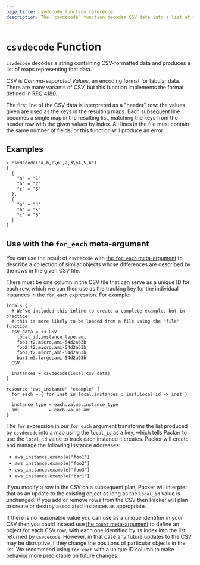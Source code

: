 ```yaml
---
page_title: csvdecode function reference
description: The `csvdecode` function decodes CSV data into a list of maps.
---
```


# `csvdecode` Function

`csvdecode` decodes a string containing CSV-formatted data and produces a
list of maps representing that data.

CSV is _Comma-separated Values_, an encoding format for tabular data. There
are many variants of CSV, but this function implements the format defined
in [RFC 4180](https://tools.ietf.org/html/rfc4180).

The first line of the CSV data is interpreted as a "header" row: the values
given are used as the keys in the resulting maps. Each subsequent line becomes
a single map in the resulting list, matching the keys from the header row
with the given values by index. All lines in the file must contain the same
number of fields, or this function will produce an error.

## Examples

```shell-session
> csvdecode("a,b,c\n1,2,3\n4,5,6")
[
  {
    "a" = "1"
    "b" = "2"
    "c" = "3"
  },
  {
    "a" = "4"
    "b" = "5"
    "c" = "6"
  }
]
```

## Use with the `for_each` meta-argument

You can use the result of `csvdecode` with
[the `for_each` meta-argument](/terraform/docs/configuration/resources#for_each-multiple-resource-instances-defined-by-a-map-or-set-of-strings)
to describe a collection of similar objects whose differences are
described by the rows in the given CSV file.

There must be one column in the CSV file that can serve as a unique ID for each
row, which we can then use as the tracking key for the individual instances in
the `for_each` expression. For example:

```hcl
locals {
  # We've included this inline to create a complete example, but in practice
  # this is more likely to be loaded from a file using the "file" function.
  csv_data = <<-CSV
    local_id,instance_type,ami
    foo1,t2.micro,ami-54d2a63b
    foo2,t2.micro,ami-54d2a63b
    foo3,t2.micro,ami-54d2a63b
    bar1,m3.large,ami-54d2a63b
  CSV

  instances = csvdecode(local.csv_data)
}

resource "aws_instance" "example" {
  for_each = { for inst in local.instances : inst.local_id => inst }

  instance_type = each.value.instance_type
  ami           = each.value.ami
}
```

The `for` expression in our `for_each` argument transforms the list produced
by `csvdecode` into a map using the `local_id` as a key, which tells
Packer to use the `local_id` value to track each instance it creates.
Packer will create and manage the following instance addresses:

- `aws_instance.example["foo1"]`
- `aws_instance.example["foo2"]`
- `aws_instance.example["foo3"]`
- `aws_instance.example["bar1"]`

If you modify a row in the CSV on a subsequent plan, Packer will interpret
that as an update to the existing object as long as the `local_id` value is
unchanged. If you add or remove rows from the CSV then Packer will plan to
create or destroy associated instances as appropriate.

If there is no reasonable value you can use as a unique identifier in your CSV
then you could instead use
[the `count` meta-argument](/terraform/docs/configuration/resources#count-multiple-resource-instances-by-count)
to define an object for each CSV row, with each one identified by its index into
the list returned by `csvdecode`. However, in that case any future updates to
the CSV may be disruptive if they change the positions of particular objects in
the list. We recommend using `for_each` with a unique ID column to make
behavior more predictable on future changes.
